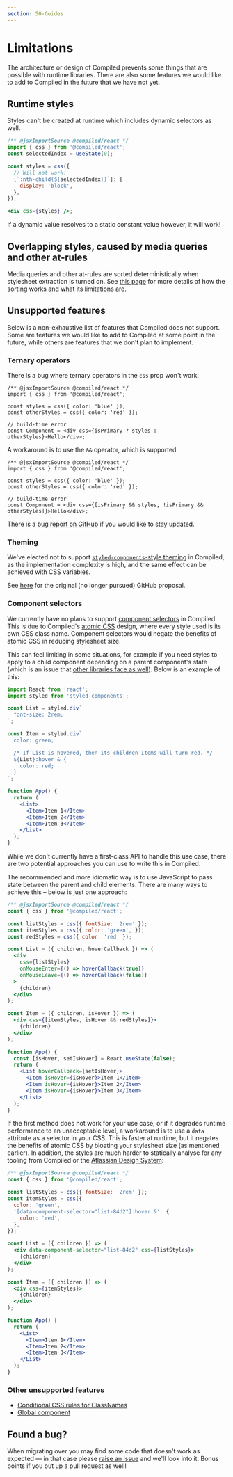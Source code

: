```yaml
---
section: 50-Guides
---
```


# Limitations

The architecture or design of Compiled prevents some things that are possible with runtime libraries. There are also some features we would like to add to Compiled in the future that we have not yet.

## Runtime styles

Styles can't be created at runtime which includes dynamic selectors as well.

```jsx
/** @jsxImportSource @compiled/react */
import { css } from '@compiled/react';
const selectedIndex = useState(0);

const styles = css({
  // Will not work!
  [`:nth-child(${selectedIndex})`]: {
    display: 'block',
  },
});

<div css={styles} />;
```

If a dynamic value resolves to a static constant value however, it will work!

## Overlapping styles, caused by media queries and other at-rules

Media queries and other at-rules are sorted deterministically when stylesheet extraction is turned on. See [this page](/media-queries-and-other-at-rules) for more details of how the sorting works and what its limitations are.

## Unsupported features

Below is a non-exhaustive list of features that Compiled does not support. Some are features we would like to add to Compiled at some point in the future, while others are features that we don't plan to implement.

### Ternary operators

There is a bug where ternary operators in the `css` prop won't work:

```tsx
/** @jsxImportSource @compiled/react */
import { css } from '@compiled/react';

const styles = css({ color: 'blue' });
const otherStyles = css({ color: 'red' });

// build-time error
const Component = <div css={isPrimary ? styles : otherStyles}>Hello</div>;
```

A workaround is to use the `&&` operator, which is supported:

```tsx
/** @jsxImportSource @compiled/react */
import { css } from '@compiled/react';

const styles = css({ color: 'blue' });
const otherStyles = css({ color: 'red' });

// build-time error
const Component = <div css={[isPrimary && styles, !isPrimary && otherStyles]}>Hello</div>;
```

There is a [bug report on GitHub](https://github.com/atlassian-labs/compiled/issues/389) if you would like to stay updated.

### Theming

We've elected not to support [`styled-components`-style theming](https://styled-components.com/docs/advanced#theming) in Compiled, as the implementation complexity is high, and the same effect can be achieved with CSS variables.

See [here](https://github.com/atlassian-labs/compiled/issues/18) for the original (no longer pursued) GitHub proposal.

### Component selectors

We currently have no plans to support [component selectors](https://styled-components.com/docs/advanced#referring-to-other-components) in Compiled. This is due to Compiled's [atomic CSS](/atomic-css) design, where every style used is its own CSS class name. Component selectors would negate the benefits of atomic CSS in reducing stylesheet size.

This can feel limiting in some situations, for example if you need styles to apply to a child component depending on a parent component's state (which is an issue that [other libraries face as well](https://github.com/facebook/stylex/issues/373)). Below is an example of this:

```jsx
import React from 'react';
import styled from 'styled-components';

const List = styled.div`
  font-size: 2rem;
`;

const Item = styled.div`
  color: green;

  /* If List is hovered, then its children Items will turn red. */
  ${List}:hover & {
    color: red;
  }
`;

function App() {
  return (
    <List>
      <Item>Item 1</Item>
      <Item>Item 2</Item>
      <Item>Item 3</Item>
    </List>
  );
}
```

While we don't currently have a first-class API to handle this use case, there are two potential approaches you can use to write this in Compiled.

The recommended and more idiomatic way is to use JavaScript to pass state between the parent and child elements. There are many ways to achieve this – below is just one approach:

```jsx
/** @jsxImportSource @compiled/react */
const { css } from '@compiled/react';

const listStyles = css({ fontSize: '2rem' });
const itemStyles = css({ color: 'green', });
const redStyles = css({ color: 'red' });

const List = ({ children, hoverCallback }) => (
  <div
    css={listStyles}
    onMouseEnter={() => hoverCallback(true)}
    onMouseLeave={() => hoverCallback(false)}
  >
    {children}
  </div>
);

const Item = ({ children, isHover }) => (
  <div css={[itemStyles, isHover && redStyles]}>
    {children}
  </div>
);

function App() {
  const [isHover, setIsHover] = React.useState(false);
  return (
    <List hoverCallback={setIsHover}>
      <Item isHover={isHover}>Item 1</Item>
      <Item isHover={isHover}>Item 2</Item>
      <Item isHover={isHover}>Item 3</Item>
    </List>
  );
}
```

If the first method does not work for your use case, or if it degrades runtime performance to an unacceptable level, a workaround is to use a `data` attribute as a selector in your CSS. This is faster at runtime, but it negates the benefits of atomic CSS by bloating your stylesheet size (as mentioned earlier). In addition, the styles are much harder to statically analyse for any tooling from Compiled or the [Atlassian Design System](https://atlassian.design/):

```jsx
/** @jsxImportSource @compiled/react */
const { css } from '@compiled/react';

const listStyles = css({ fontSize: '2rem' });
const itemStyles = css({
  color: 'green',
  '[data-component-selector="list-84d2"]:hover &': {
    color: 'red',
  },
});

const List = ({ children }) => (
  <div data-component-selector="list-84d2" css={listStyles}>
    {children}
  </div>
);

const Item = ({ children }) => (
  <div css={itemStyles}>
    {children}
  </div>
);

function App() {
  return (
    <List>
      <Item>Item 1</Item>
      <Item>Item 2</Item>
      <Item>Item 3</Item>
    </List>
  );
}
```

### Other unsupported features

- [Conditional CSS rules for ClassNames](https://github.com/atlassian-labs/compiled/issues/391)
- [Global component](https://github.com/atlassian-labs/compiled/issues/62)

## Found a bug?

When migrating over you may find some code that doesn't work as expected —
in that case please [raise an issue](https://github.com/atlassian-labs/compiled/issues/new?assignees=&labels=&template=bug_report.md&title=Bug:&labels=bug%20%F0%9F%90%9B) and we'll look into it. Bonus points if you put up a pull request as well!
